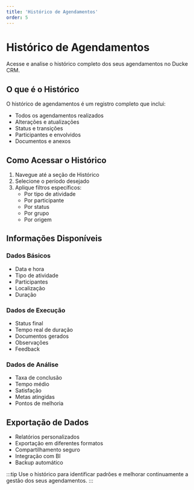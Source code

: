 ```yaml
---
title: 'Histórico de Agendamentos'
order: 5
---
```


# Histórico de Agendamentos

Acesse e analise o histórico completo dos seus agendamentos no Ducke CRM.

## O que é o Histórico

O histórico de agendamentos é um registro completo que inclui:
- Todos os agendamentos realizados
- Alterações e atualizações
- Status e transições
- Participantes e envolvidos
- Documentos e anexos

## Como Acessar o Histórico

1. Navegue até a seção de Histórico
2. Selecione o período desejado
3. Aplique filtros específicos:
   - Por tipo de atividade
   - Por participante
   - Por status
   - Por grupo
   - Por origem

## Informações Disponíveis

### Dados Básicos
- Data e hora
- Tipo de atividade
- Participantes
- Localização
- Duração

### Dados de Execução
- Status final
- Tempo real de duração
- Documentos gerados
- Observações
- Feedback

### Dados de Análise
- Taxa de conclusão
- Tempo médio
- Satisfação
- Metas atingidas
- Pontos de melhoria

## Exportação de Dados

- Relatórios personalizados
- Exportação em diferentes formatos
- Compartilhamento seguro
- Integração com BI
- Backup automático

:::tip
Use o histórico para identificar padrões e melhorar continuamente a gestão dos seus agendamentos.
::: 